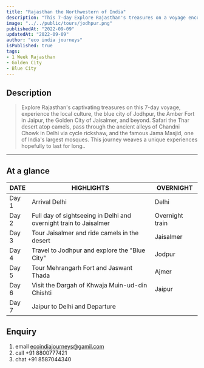 ```yaml
---
title: "Rajasthan the Northwestern of India"
description: "This 7-day Explore Rajasthan's treasures on a voyage encompassing the experience the local culture, the blue city of Jodhpur, the Amber Fort in Jaipur, the Golden City of Jaisalmer, and beyond. Safari the desert atop camels, pass through the ancient alleys of Chandni Chowk in Delhi via cycle rickshaw, and the famous Jama Masjid, one of India's largest mosques. This journey weaves a unique experiences hopefully to last for long." 
image: "../../public/tours/jodhpur.png"
publishedAt: "2022-09-09"
updatedAt: "2022-09-09"
author: "eco india journeys"
isPublished: true
tags:
- 1 Week Rajasthan
- Golden City
- Blue City
---
```



## Description

> Explore Rajasthan's captivating treasures on this 7-day voyage, experience the local culture, the blue city of Jodhpur, the Amber Fort in Jaipur, the Golden City of Jaisalmer, and beyond. Safari the Thar desert atop camels, pass through the ancient alleys of Chandni Chowk in Delhi via cycle rickshaw, and the famous Jama Masjid, one of India's largest mosques. This journey weaves a unique experiences hopefully to last for long..
---

## At a glance

| DATE   | HIGHLIGHTS                                                   | OVERNIGHT                                             |
| -------|-----------------------------------------------------------|-----------------------------------------------------------|
| Day 1  | Arrival  Delhi                          | Delhi  |
| Day 2  | Full day of sightseeing in Delhi and overnight train to Jaisalmer   |  Overnight train |
| Day 3  | Tour Jaisalmer and ride camels in the desert  | Jaisalmer  |
| Day 4  | Travel to Jodhpur and explore the "Blue City" | Jodpur |
| Day 5  | Tour Mehrangarh Fort and Jaswant Thada | Ajmer |
| Day 6  | Visit the Dargah of Khwaja Muin-ud-din Chishti | Jaipur |
| Day 7  | Jaipur to Delhi and Departure   | 

## Enquiry
1.  email ecoindiajourneys@gamil.com
2.  call +91 8800777421
3.  chat +91 8587044340
